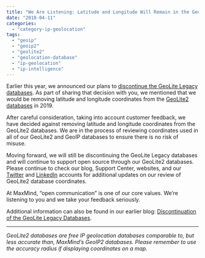 ```yaml
---
title: "We Are Listening: Latitude and Longitude Will Remain in the GeoLite2 Databases"
date: "2018-04-11"
categories: 
  - "category-ip-geolocation"
tags: 
  - "geoip"
  - "geoip2"
  - "geolite2"
  - "geolocation-database"
  - "ip-geolocation"
  - "ip-intelligence"
---
```


Earlier this year, we announced our plans to [discontinue the GeoLite Legacy databases](https://support.maxmind.com/geolite-legacy-discontinuation-notice/). As part of sharing that decision with you, we mentioned that we would be removing latitude and longitude coordinates from the [GeoLite2 databases](https://dev.maxmind.com/geoip/geoip2/geolite2/) in 2019.

After careful consideration, taking into account customer feedback, we have decided against removing latitude and longitude coordinates from the GeoLite2 databases. We are in the process of reviewing coordinates used in all of our GeoLite2 and GeoIP databases to ensure there is no risk of misuse.

Moving forward, we will still be discontinuing the GeoLite Legacy databases and will continue to support open source through our GeoLite2 databases. Please continue to check our blog, Support Center, websites, and our [Twitter](https://twitter.com/maxmind?ref_src=twsrc%5Egoogle%7Ctwcamp%5Eserp%7Ctwgr%5Eauthor) and [LinkedIn](https://www.linkedin.com/company/maxmind) accounts for additional updates on our review of GeoLite2 database coordinates.

At MaxMind, “open communication” is one of our core values. We’re listening to you and we take your feedback seriously.

Additional information can also be found in our earlier blog: [Discontinuation of the GeoLite Legacy Databases](https://blog.maxmind.com/2018/01/02/discontinuation-of-the-geolite-legacy-databases/).

* * *

_GeoLite2 databases are free IP geolocation databases comparable to, but less accurate than, MaxMind’s GeoIP2 databases. Please remember to use the accuracy radius if displaying coordinates on a map._
